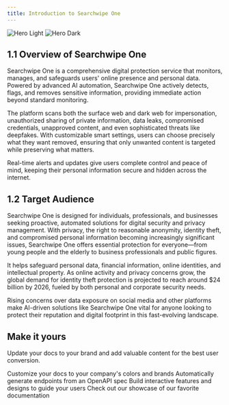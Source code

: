 ```yaml
---
title: Introduction to Searchwipe One
---
```


<img alt="Hero Light" classname="block dark:hidden" src="https://assets.tina.io/487a832a-c6a0-47e2-8e72-888bc4abc2f5/Frame_992.png" />

<img alt="Hero Dark" classname="hidden dark:block" src="https://assets.tina.io/487a832a-c6a0-47e2-8e72-888bc4abc2f5/Frame_992.png" />

## 1.1 Overview of Searchwipe One

Searchwipe One is a comprehensive digital protection service that monitors, manages, and safeguards users' online presence and personal data. Powered by advanced AI automation, Searchwipe One actively detects, flags, and removes sensitive information, providing immediate action beyond standard monitoring.

The platform scans both the surface web and dark web for impersonation, unauthorized sharing of private information, data leaks, compromised credentials, unapproved content, and even sophisticated threats like deepfakes. With customizable smart settings, users can choose precisely what they want removed, ensuring that only unwanted content is targeted while preserving what matters.

Real-time alerts and updates give users complete control and peace of mind, keeping their personal information secure and hidden across the internet.

## 1.2 Target Audience

Searchwipe One is designed for individuals, professionals, and businesses seeking proactive, automated solutions for digital security and privacy management. With privacy, the right to reasonable anonymity, identity theft, and compromised personal information becoming increasingly significant issues, Searchwipe One offers essential protection for everyone—from young people and the elderly to business professionals and public figures.

It helps safeguard personal data, financial information, online identities, and intellectual property. As online activity and privacy concerns grow, the global demand for identity theft protection is projected to reach around $24 billion by 2026, fueled by both personal and corporate security needs.

Rising concerns over data exposure on social media and other platforms make AI-driven solutions like Searchwipe One vital for anyone looking to protect their reputation and digital footprint in this fast-evolving landscape.

## Make it yours

Update your docs to your brand and add valuable content for the best user conversion.

<CardGroup cols={2}>
  <Card title="Customize Style" icon="palette" href="https://mintlify.com/docs/settings/global">
    Customize your docs to your company's colors and brands
  </Card>

  <Card title="Reference APIs" icon="code" href="https://mintlify.com/docs/api-playground/openapi">
    Automatically generate endpoints from an OpenAPI spec
  </Card>

  <Card title="Add Components" icon="screwdriver-wrench" href="https://mintlify.com/docs/components/accordion">
    Build interactive features and designs to guide your users
  </Card>

  <Card title="Get Inspiration" icon="stars" href="https://mintlify.com/customers">
    Check out our showcase of our favorite documentation
  </Card>
</CardGroup>
